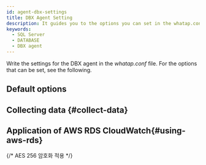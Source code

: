 ```yaml
---
id: agent-dbx-settings
title: DBX Agent Setting
description: It guides you to the options you can set in the whatap.conf file.
keywords:
  - SQL Server
  - DATABASE
  - DBX agent
---
```


Write the settings for the DBX agent in the *whatap.conf* file. For the options that can be set, see the following.

## Default options


<Dbagentdbxbasicoption />

## Collecting data {#collect-data}


<Dbagentsettingdatacollection />

## Application of AWS RDS CloudWatch{#using-aws-rds}


<AWSRDSdesc name='db_mssql_counter' />


<Dbagentaws />

{/* AES 256 암호화 적용 */}

<Dbaes256encrypt />


<Dbsettingagentnamedetails level={2} agentType="DBX" />
